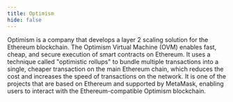 ```yaml
---
title: Optimism
hide: false
---
```


Optimism is a company that develops a layer 2 scaling solution for the Ethereum blockchain. The Optimism Virtual Machine (OVM) enables fast, cheap, and secure execution of smart contracts on Ethereum. It uses a technique called "optimistic rollups" to bundle multiple transactions into a single, cheaper transaction on the main Ethereum chain, which reduces the cost and increases the speed of transactions on the network. It is one of the projects that are based on Ethereum and supported by MetaMask, enabling users to interact with the Ethereum-compatible Optimism blockchain.
